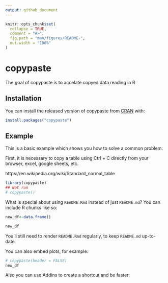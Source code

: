 ```yaml
---
output: github_document
---
```


<!-- README.md is generated from README.Rmd. Please edit that file -->

```r
knitr::opts_chunk$set(
  collapse = TRUE,
  comment = "#>",
  fig.path = "man/figures/README-",
  out.width = "100%"
)
```
# copypaste

<!-- badges: start -->
<!-- badges: end -->

The goal of copypaste is to accelate copyed data reading in R

## Installation

You can install the released version of copypaste from [CRAN](https://CRAN.R-project.org) with:

``` r
install.packages("copypaste")
```

## Example

This is a basic example which shows you how to solve a common problem:

First, it is necessary to copy a table using Ctrl + C directly from your browser, excel, google sheets, etc.

https://en.wikipedia.org/wiki/Standard_normal_table



```r
library(copypaste)
## Not run
# copypaste()
```

What is special about using `README.Rmd` instead of just `README.md`? You can include R chunks like so:
```r
new_df<-data.frame()
```


```r
new_df
```

You'll still need to render `README.Rmd` regularly, to keep `README.md` up-to-date.

You can also embed plots, for example:

```r
# copypaste(header = FALSE)
new_df
```

Also you can use Addins to create a shortcut and be faster:


